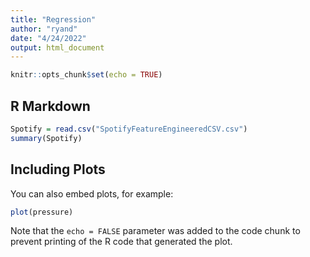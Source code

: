 ```yaml
---
title: "Regression"
author: "ryand"
date: "4/24/2022"
output: html_document
---
```


```r
knitr::opts_chunk$set(echo = TRUE)
```

## R Markdown


```r

Spotify = read.csv("SpotifyFeatureEngineeredCSV.csv")
summary(Spotify)

```

## Including Plots

You can also embed plots, for example:

```r
plot(pressure)
```

Note that the `echo = FALSE` parameter was added to the code chunk to prevent printing of the R code that generated the plot.
